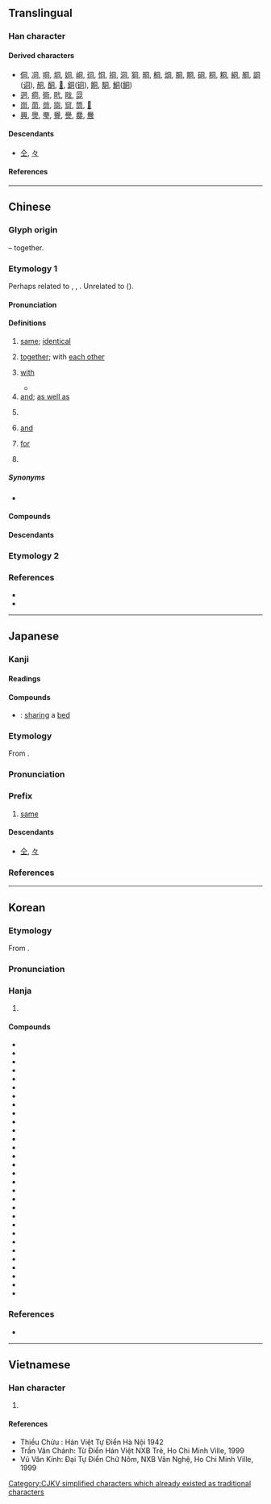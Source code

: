 {{also|仝|衕|何|向|回|伺|々}}
{{character info}}
==Translingual==
{{stroke order|type=animate}}

===Han character===
{{stroke order|strokes=6}}
{{Han char|rn=30|rad=口|as=03|sn=6|four=77220|canj=BMR|ids=⿵冂𠮛}}

====Derived characters====
<!-- sorted by where this component is placed: right, middle, bottom -->
* [[侗]], [[㓊]], [[哃]], [[垌]], [[姛]], [[峒]], [[㣚]], [[恫]], [[挏]], [[洞]], [[狪]], [[晍]], [[桐]], [[烔]], [[胴]], [[眮]], [[硐]], [[秱]], [[粡]], [[絧]], [[𦨴]], [[詷]]([[𫍣]]), [[䞒]], [[酮]], [[𨤯]], [[銅]]([[铜]]), [[餇]], [[駧]], [[鮦]]([[鲖]])
* [[迵]], [[痌]], [[衕]], [[㢥]], [[戙]], [[㖯]]
* [[峝]], [[茼]], [[㸗]], [[㖰]], [[䆚]], [[筒]], [[𪔚]]
* [[興]], [[爂]], [[璺]], [[舋]], [[㸑]], [[爨]], [[釁]]

====Descendants====
* [[仝]], [[々]]

====References====
{{Han ref|kx=0175.060|dkj=03294|dj=0389.060|hdz=10578.010|uh=540C}}

----

==Chinese==

===Glyph origin===
{{Han etym}}
{{Han compound|凡|口|t1=all|t2=mouth|ls=ic}} – together.

===Etymology 1===
{{zh-forms|alt=仝,冈,詷,𧇌}}
Perhaps related to {{cog|bo|སྡོང་བ||to unite; to join}}, {{cog|lus|intawng|tr=inᴸ-tɔŋᴴ|t=to meet together; to tally; to agree}}, {{cog|lus|intawn|tr=inᴸ-tɔn<sup>F</sup>|t=to meet together; to tally; to agree}}. Unrelated to {{och-l|叢|to collect; thicket}} ({{zh-ref|Schuessler, 2007}}).

====Pronunciation====
{{zh-pron
|m=tóng
|m-s=tong2
|dg=тун1
|c=tung4
|c-t=huung3
|g=tung2
|h=pfs=thùng;gd=tung2
|j=tung1
|mb=dǒ̤ng
|md=dùng
|mn=ml,jj,tw:tâng/ml,jj,tw:tông
|mn_note=tâng - vernacular; tông - literary
|mn-t=dang5/tong5
|mn-t_note=dang5 - vernacular; tong5 - literary
|w=3don
|x=dong2
|mc=y
|oc=y
|ma=y
|ca=LL-Q9186-Justinrleung-同.wav
|cat=a,adv,con,prep,pn
}}

====Definitions====
{{zh-hanzi}}

# [[same]]; [[identical]]
#: {{zh-x|同 一個 世界，同 一個 夢想。|One World, One Dream. (literally "The '''Same''' World, The '''Same''' Dream")}}
# [[together]]; with [[each other]]
#: {{zh-x|有 福 同 享，有 難{nàn} 同 當|to share joy '''together''' and bear hardship '''together'''}}
# [[with]] {{gloss|indicating accompaniment or relationship}}
#: {{zh-x|我 同 你 去|I am going '''with''' you.}}
#: {{zh-x|他 同 這 件 事 無關。|He has nothing to do '''with''' this.}}
#* {{zh-x|國家 主席 ^習 ^近-平 @12 月 @9 日 晚 同 ^法國 總統 ^馬克龍 通 電話。|On the evening of 9 December, President Xi Jinping had a telephone conversation '''with''' French President Macron.|ref='''9 December 2020''', [http://www.xinhuanet.com/politics/leaders/2020-12/09/c_1126842434.htm 习近平同法国总统马克龙通电话 两国元首就下阶段中法合作达成重要共识]}}
# [[and]]; [[as well as]]
# {{n-g|used to show comparison}}
#: {{zh-x|今年 的 氣候 同 往年 不 一樣。|The climate this year is different '''from''' which of the past.}}
# {{lb|zh|Cantonese}} [[and]]
#: {{zh-x|我 買 咗 一 包 米 同 一 罐 汽水。|I bought a pack of rice '''and''' a can of soft drink.|C}}
#: {{zh-x|巴西 同 阿根廷 都 係 南美洲 國家。|Brazil '''and''' Argentina are both South American countries.|C}}
# {{lb|zh|Cantonese}} [[for]]
#: {{zh-x|同 我 攞{lo2} 一 罐 甜酸醬，唔該。|Please get me a can of sweet-and-sour sauce.|C}}
# {{surname|zh}}

=====Synonyms=====
* {{sense|and}}
{{zh-dial|和}}

====Compounds====
{{zh-der|一同|一視同仁|一軌同風|三代同堂|三馬同槽|上下同心|不同|不同凡響|不同日月|不謀而同|同仁|伙同|伐異黨同|同樣|同事|同志|同業|同心圓|同根|同時|八大胡同|功同賞異|同工|同謀|同科|同性戀|州同|同考官|味同嚼蠟|共同趨向|同起同坐|公諸同好|同心髻|同語線|同室操戈|大陸同胞|同步傳輸|人神同憤|同生|同義|共同代理|同聲|同席|同穴|同理心|共同繼承|同源詞|同命鴛鴦|同坐|共同運銷|協力同心|同化作用|同舟之誼|同盟|同溫層|同堂|同仇|合同文字|同氣|不約而同|山地同胞|同功一體|共同體|同心協力|同病相憐|同斜層|同心合力|同窗契友|同感|同塵|同儕|協同|同喜|同休共戚|同理|形同具文|共同代表|同舟而濟|堅白同異|情同骨肉|同志合道|同榻|同胞共乳|同等|同宿|同列|同氣之情|同好|同榜|同座|共同點|公同|同船濟水|大是不同|同命|同羅杯|同輩|同心僇力|帶同|同性|感同身受|同論|共同基金|同願|同出一源|同意|情同魚水|情同手足|情同一家|同歡同賞|同治|同致|恩同父母|恩同再造|同庚|分形同氣|同人|同車|志同道合|志同氣合|志同心合|共同管道|同年|如同|同氣之光|同袍|同參|形名參同|形同虛設|大不相同|同命鳥|僉同|同樂|同黨|同床各夢|同異|同行|勢同水火|同案|同鄉|同歸|同門|同音|同音字|同生死|巧同造化|共同企業|同爨|同屋|同室|同姓|同流合汙|人同此心|同心結|同步|十鼠同穴|同名|同窗|同日|和而不同|奸同鬼蜮|共同語|同甲|同歸殊途|同道|同罪|吳越同舟|偕同|同步衛星|和同|和光同塵|同林鳥|同義詞|同床異夢|同條共貫|同形詞|同心戮力|同光|同步錄音|大同|同心合意|功同良相|參同契|同心|共同感覺|同居|同德|同氣連枝|同舟共濟|串同|同衾|同夥|公同共有|夥同|同位素|夥同一氣|同房|全然不同|同歸於盡|同心斷金|同期|共同|共同財產|同氣相求|同惡|同惡相求|同惡相助|同夢|同憂相救|同業公會|同調|同惡相濟|共同保證|共同科目|同類|同音詞|同鄉會|同軌|同軸|同軸圓|同軸電纜|同路|同譜|同言線|同見同知|同襟|同胞雙生|同胞兄弟|同胞|同級|同等學力|同窗夜語|同種|同知|同產|同生共死|同甘同苦|同甘共苦|同班|同母|同歲|同歡|同校|同族|同方|同文|同慶|同情|同心并力|同心同德|同德同心|同州梆子|同寅|同宗|同化|同動詞|同出一脈|同僚|同位角|同伴|同仇敵愾|同上|同一|合同|同源|同惡相救|力不同科|同舍生|同硯|共同訴訟|共同經營|共同正犯|共同市場|同學|同卵雙生|伴同|將無同|共同努力|同緣同相|有福同享|標同伐異|永結同心|殷同|江海同歸|異途同歸|殊途同歸|扶同硬證|打話不同|殊路同歸|扶同|殊致同歸|標本同治|死胡同|求同存異|普天同慶|所見略同|殊方同致|本同末異|視同兒戲|父子同牝|敬同|普同文化|率土同慶|殊塗同會|殊塗同致|清濁同流|異苔同岑|畢力同心|萬里同風|率同|視同陌路|視同具文|有女同車|眼同|相同|白首同歸|異路同歸|異派同源|異口同辭|珍同拱璧|玉石同燼|敵愾同仇|牛驥同皁|混同|撲同|扶同詿誤|朱陸異同|溥天同慶|殊塗同歸|混同江|截然不同|戮力同心|玉石同焚|玉石同沉|比眾不同|異同|李郭同舟|視同秦越|會同|蘭艾同燼|苟同|胡同|貓鼠同眠|行同狗豨|自同寒蟬|雷同|迥不相同|通同一氣|賞同罰異|義同生死|陪同|雌雄同株|隨同|絕不相同|與眾不同|贊同|非同小可|齊心同力|黨同伐異|雌雄同體|黃同紙|等同|非同尋常|行同狗彘|類同|類同法|通同|非同容易|非同兒戲|認同卡|雞同鴨講|隔房同輩|車攻馬同|薄海同仇|與民同憂|誓同生死|風雨同舟|道同志合|道合志同|連同|行合趨同|迥然不同|迥乎不同|與國同休|貌同實異|認同|約同|蘭艾同焚|薰蕕同器|龜鶴同春|藥食同源|老少一同|同在|同福|同興|同字框|同齡|同益|同北廟|同濟|同安}}

====Descendants====
{{CJKV||どう|동|đồng}}

===Etymology 2===
{{zh-see|衕}}

===References===
* {{R:yue:Hanzi}}
* {{R:twedu|A00501}}

{{zh-cat|Elementary}}

----

==Japanese==

===Kanji===
{{ja-kanji|grade=2|rs=口03}}

====Readings====
{{ja-readings
|goon=ずう<づう
|kanon=とう<とう
|kanyoon=どう<どう
|kun=おな-じ, とも-に
|nanori=あつ, あつむ, とも, ひとし
}}

====Compounds====
* {{ja-r|同%床|どう%しょう}}: [[sharing]] a [[bed]]

{{ja-kanjitab|どう|yomi=kanyoon}}

===Etymology===
From {{bor|ja|ltc|-|sort=とう'}} {{m|zh|同|tr=duŋ||same}}.

===Pronunciation===
{{ja-pron|yomi=kanyoon|どう|acc=1|acc_ref=DJR,NHK}}

===Prefix===
{{ja-pos|prefix|どう}}

# [[same]]

====Descendants====
* [[仝]], [[々]]

===References===
<references/>

----

==Korean==

===Etymology===
From {{der|ko|ltc|-}} {{ltc-l|同}}.

{{collapse|
* {{hanja-dongguk|또ᇰ|ttwong}}
* {{hanja-sinjeung|동|twong}}
|Historical readings
|bg=#FFFFFF}}

===Pronunciation===
{{ko-hanja-pron|동}}

===Hanja===
{{ko-hanja-search}}
{{ko-hanja|한가지|동}}

# {{hanja form of|동|[[same]]; [[identical]]}}

====Compounds====
{{der-top3|Compounds}}
* {{ko-l|동거|同居}}
* {{ko-l|동료|同僚}}
* {{ko-l|동류|同流}}
* {{ko-l|동류|同類}}
* {{ko-l|동맹|同盟}}
* {{ko-l|동명|同名}}
* {{ko-l|동생|同生}}
* {{ko-l|동성|同姓}}
* {{ko-l|동성|同性}}
* {{ko-l|동성|同聲}}
* {{ko-l|동시|同時}}
* {{ko-l|동위|同位}}
* {{ko-l|동의|同意}}
* {{ko-l|동의|同議}}
* {{ko-l|동일|同一}}
* {{ko-l|동정|同情}}
* {{ko-l|동지|同志}}
* {{ko-l|동참|同參}}
* {{ko-l|동포|同胞}}
* {{ko-l|동향|同鄕}}
* {{ko-l|공동|共同}}
* {{ko-l|일동|一同}}
* {{ko-l|찬동|贊同}}
* {{ko-l|합동|合同}}
* {{ko-l|혼동|混同}}
* {{ko-l|회동|會同}}
* {{ko-l|동고동락|同苦同樂}}
* {{ko-l|동병상련|同病相憐}}
* {{ko-l|대동소이|大同小異}}
* {{ko-l|오월동주|吳越同舟}}
{{der-bottom}}

===References===
* {{R:hanjadoc|1090}}

----

==Vietnamese==

===Han character===
{{vi-readings|reading=[[đồng]], [[đùng]], [[đang]]|rs=口03}}

# {{rfdef|vi|sort=口03}}

====References====
* Thiều Chửu : Hán Việt Tự Điển Hà Nội 1942
* Trần Văn Chánh: Từ Điển Hán Việt NXB Trẻ, Ho Chi Minh Ville, 1999
* Vũ Văn Kính: Đại Tự Điển Chữ Nôm, NXB Văn Nghệ, Ho Chi Minh Ville, 1999

[[Category:CJKV simplified characters which already existed as traditional characters]]